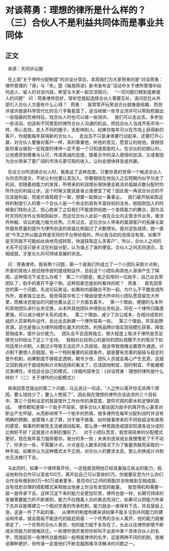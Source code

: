 # 对谈蒋勇：理想的律所是什么样的？（三）合伙人不是利益共同体而是事业共同体
## 正文
 
来源：天同诉讼圈
 

 
在上周“关于律所分配制度”的对谈分享后，本周我们为大家带来的是“对谈蒋勇：律所管理的「得」与「失」暨《每周蒋讲》新书发布会”活动中关于律所管理中如何选人、留人的对谈内容。希望与大家一起交流探讨。
 
“一切问题归根到底都是人的问题”
 
问：蒋勇律师您好，常听您提起选择合伙人需要互补，请问您在从外部引入合伙人方面有什么心得？
 
蒋勇：
 
我常常开玩笑说合伙就像是结婚，而测评或许就是科学现代化的合八字看星盘了，适当地做一些专业测评可以帮助挖掘出一些隐蔽的性格特征，找合伙人时也可以做一些测评。
 
我们可以走出去，多参加一些活动，创造和不同类型的律所合伙人沟通的机会。把找合伙人当成开拓市场一样，用心去找，走入不同的圈子，去影响别人。如果你每年可以在市场上获得新的客户，你就能每年获得新的合伙人。
 
走出去不只是身体要行动起来，还要打开心扉，对合伙人要像对客户一样，真的尊重他，听他的意见，愿意让利给他。我相信能将事业做到一定程度的律师一定不是一个只知道索取的人。在合伙的初期让利，让他感受到尊重与认可，传递真诚的态度。随着合作的深入感情的加深，又或者因为合伙带来了更广阔的市场与更可观的收入，让利会很快转变成共赢。
 

 
在设立分所选择合伙人时，我表达了这种态度。只要你真的觉得一个候选合伙人与你志同道合，不妨让利也要让其加入。你要相信在他加入之后短期内似乎分走了利润，但随着他能力的发挥，所带来的利润增长很快便会抵消并超越点数分配时你所作出的利益让步。这个时候又能说是谁占谁便宜了呢？因此我一再说合伙合的不应该是利益，而是价值观趋于一致，想要一起做出一番事业。
 
我们最开始采取这样的制度引入的第一个合伙人是一个央企的具有丰富经验的法务，她刚刚加入的时候我们特别忐忑，担心她来了之后我们不能提供给她一个发挥能力的舞台，因为当时天同的涉外业务刚刚起步，而这位合伙人此前一直在企业内主管涉外业务，做涉外仲裁、诉讼的能力极为优秀。几年过去，这位合伙人带来的案源客户的拓展与案件服务质量的提升为律所创造的收益比例超过了点数增长。面对这些成绩，她一直说“今天之所以能这样是天同的平台带给我的，所以我当初的选择没有错，如果不是天同我不可能如此快地完成转型，快速获取这么多客户”。所以，合伙人之间的关系不应该只是关注在利益分配，认为谁占了谁的便宜。合伙人之间志同道合，互相成就，才是长久的可持续发展的状态。
 

 
问：蒋勇律师，我有两个问题，第一个是我们所成立了一个小团队采取计点制，所里的其他人依旧按传统的提成制运作，目前这个小团队和其他人渐渐产生了隔阂，这种情况下该怎么办呢？
 
第二个问题是，我之前带的一位助手，自己出去带团队了，助手的离开不是个例，这种现象您是如何看待的呢？
 
蒋勇：
 
首先回答您的第一个问题。先说句玩笑话，如果和内部融合不到一起，为什么不干脆变成所外所，或者独立出去。我觉得其中有三个理由促使大所中的小团队愿意留在大所里，而解决您提出的问题也要从这三个方面去着手。
 
第一个理由，便捷的与本所的其他团队进行业务交换，从本所其他团队中得到业务机会。同在一个律所归属感更强，可以减少维护关系的成本。
 
第二个理由，减少了办公成本，在相对成型的组织人员架构中运作，会比出去新建一个律所容易一些。
 
第三个理由，共享品牌资源，这也是我认为律所规模化最大的优势。利用品牌价值实现规模化获客，降低营销成本，提升议价能力。
 
团队会不会选择独立，很大程度上取决于律所是否足够充分的给出了这三个支持。
 
我相对比较担心的是你的团队规模不大的情况下如何适用计点制，人数过少导致无法拉开人员层级，就会导致很难设置晋升通道。计点制下要想人员稳固，有一个特别重要的前提条件，就是要有完善的层级与稳定的晋升机制，如果制度不够稳定透明，朝令夕改，团队人员就会离心产生去意。这就又回到我对于提成制和计点制选择的看法了，应该因地制宜，因时制宜，不能被模式束缚住，寻找适合自己的模式。（详细内容参见：《对谈蒋勇：理想的律所是什么样的？（二）关于律所的分配模式》）
 

 
再来回答您提出的第二个问题，马云说过一句话，“人之所以离开你无非两个原因，要么钱给少了，要么人憋屈了”。因此我在理想的律所应该追求的三个目标中，第三个目标设定的就是提升工作伙伴的满意度，提供可观的薪水和足够的挑战。
 
律师都知道带一个助手不容易，很多合伙人都会因为助手的离开伤心甚至对职业产生怀疑，从而影响带下一个助手的热情，很多律所在每年分配利润时并没有明确的预期，由管理人说了算，对于做不做事、如何做事带来的不同收益没有直观的感受，做事的积极性无法被调动起来。那么换一种思路改成提前知道各自分成的比例好不好？这就是计点制的雏形了。
 
对于小团队而言，我觉得简单的分配模式更好，现在我年富力强带着你，我分的多一些；未来你逐渐成长我慢慢老了干不动了，你多分一些，不需要计点。计点是在人数多的情况下为了衡量贡献而采取的一种手段。如果你认为这种模式太不正规，对合伙人的要求太高，那么你换成计点制也无法推行下去。
 

 
与此同时，如果一个律师离开你，一定程度说明他已经具备独立执业的能力，假设他和你合作可以营收100万，离开后自己可以营收80万。你就要反思为什么你们合作没有做到80万+80万或者更多，是否你们之间的搭配并没有做到互相成就，没有找到合理的搭配模式来释放出他身上你没有发现的能量。
 
我觉得机构需要一层一层传承下去，这样沉淀下来的能力会更加珍贵，律所也是一样，长期可持续的发展需要能力的不断累积。能力不应随着人员的离去而消亡，如果可以把能力传承下去并且能够建立一个相对完善的传承机制，能力就会一直保有下去，并且层层上涨，这是一件了不起的事。
 
从律所的制度构建来讲如果不能关注到共同能力的建设和传承，就会面临不能迭代的尴尬局面：一个优秀的合伙人离开，他的能力就被带走了，一个优秀的合伙人离世，他的能力就不复存在了。长此以往律所即使不断成长但能力却很难跃迁。一些律所很厉害但你却叫不出其中某个具体合伙人的名字，而提起另一些律所总能想起一些明星律师的名字，这是两种不同的机制，很难说哪种更好，但传承一定是他们不断克服困难寻求解决的问题之一。
 
